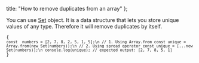 
  title: "How to remove duplicates from an array"
};


You can use [Set](https://developer.mozilla.org/en-US/docs/Web/JavaScript/Reference/Global_Objects/Set) object.
It is a data structure that lets you store unique values of any type. Therefore it will remove duplicates by itself.

<Code>{
`const  numbers = [2, 7, 8, 2, 5, 1, 5];\n
// 1. Using Array.from
const unique = Array.from(new Set(numbers));\n
// 2. Using spread operator
const unique = [...new Set(numbers)];\n
console.log(unique);
// expected output: [2, 7, 8, 5, 1]`
}</Code>
